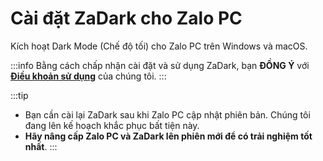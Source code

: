 
# Cài đặt ZaDark cho Zalo PC

Kích hoạt Dark Mode (Chế độ tối) cho Zalo PC trên Windows và macOS.

:::info
Bằng cách chấp nhận cài đặt và sử dụng ZaDark, bạn **ĐỒNG Ý** với [**Điều khoản sử dụng**](/terms-of-use) của chúng tôi.
:::

<CardsInstallPC />

:::tip
- Bạn cần cài lại ZaDark sau khi Zalo PC cập nhật phiên bản. Chúng tôi đang lên kế hoạch khắc phục bất tiện này.
- **Hãy nâng cấp Zalo PC và ZaDark lên phiên mới để có trải nghiệm tốt nhất**.
:::

<ScreenStudioAff />

<AdsByGoogle>
  <p>
    <ins
      className="adsbygoogle"
      style={{ display: 'block', textAlign: 'center' }}
      data-ad-layout="in-article"
      data-ad-format="fluid"
      data-ad-client="ca-pub-5192881442581767"
      data-ad-slot="6596816445"
    ></ins>
  </p>
</AdsByGoogle>
